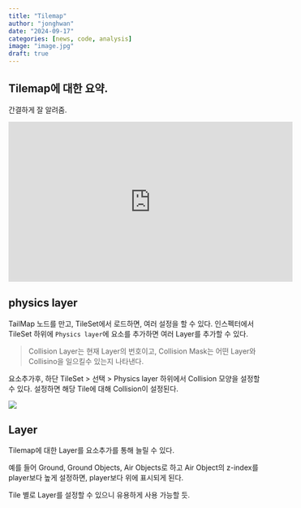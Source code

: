 ```yaml
---
title: "Tilemap"
author: "jonghwan"
date: "2024-09-17"
categories: [news, code, analysis]
image: "image.jpg"
draft: true
---
```


## Tilemap에 대한 요약.

간결하게 잘 알려줌.

<iframe width="560" height="315" src="https://www.youtube.com/embed/tQSL2scuqeU?si=7MExNvhsxQmjBCvl" title="YouTube video player" frameborder="0" allow="accelerometer; autoplay; clipboard-write; encrypted-media; gyroscope; picture-in-picture; web-share" referrerpolicy="strict-origin-when-cross-origin" allowfullscreen></iframe>


## physics layer

TailMap 노드를 만고, TileSet에서 로드하면, 여러 설정을 할 수 있다.
인스펙터에서 TileSet 하위에 `Physics layer`에 요소를 추가하면 여러 Layer를 추가할 수 있다.

> Collision Layer는 현재 Layer의 번호이고, Collision Mask는 어떤 Layer와 Collisino을 일으킬수 있는지 나타낸다.

요소추가후, 하단 TileSet > 선택 > Physics layer 하위에서 Collision 모양을 설정할 수 있다. 설정하면 해당 Tile에 대해 Collision이 설정된다.


![](screenshot.png)


## Layer

Tilemap에 대한 Layer를 요소추가를 통해 늘릴 수 있다.

예를 들어 Ground, Ground Objects, Air Objects로 하고 Air Object의 z-index를 player보다 높게 설정하면, player보다 위에 표시되게 된다.

Tile 별로 Layer를 설정할 수 있으니 유용하게 사용 가능할 듯.
